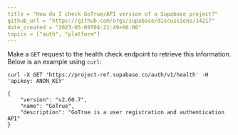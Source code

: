 ```yaml
---
title = "How do I check GoTrue/API version of a Supabase project?"
github_url = "https://github.com/orgs/supabase/discussions/14217"
date_created = "2023-05-09T04:21:49+00:00"
topics = ["auth", "platform"]
---
```


Make a `GET` request to the health check endpoint to retrieve this information. Below is an example using `curl`:

```
curl -X GET 'https://project-ref.supabase.co/auth/v1/health' -H 'apikey: ANON_KEY'

{
    "version": "v2.60.7",
    "name": "GoTrue",
    "description": "GoTrue is a user registration and authentication API"
}
```
